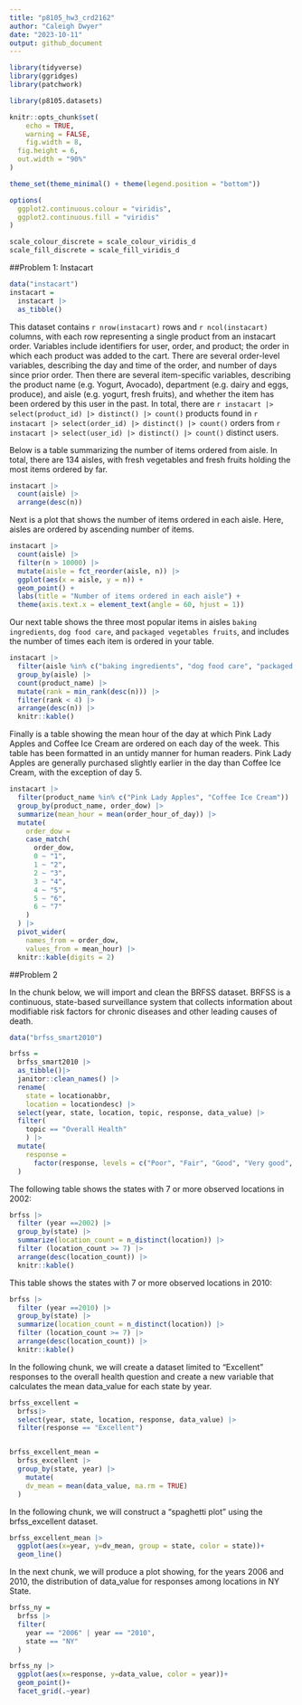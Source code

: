 ```yaml
---
title: "p8105_hw3_crd2162"
author: "Caleigh Dwyer"
date: "2023-10-11"
output: github_document
---
```



```r
library(tidyverse)
library(ggridges)
library(patchwork)

library(p8105.datasets)

knitr::opts_chunk$set(
	echo = TRUE,
	warning = FALSE,
	fig.width = 8, 
  fig.height = 6,
  out.width = "90%"
)

theme_set(theme_minimal() + theme(legend.position = "bottom"))

options(
  ggplot2.continuous.colour = "viridis",
  ggplot2.continuous.fill = "viridis"
)

scale_colour_discrete = scale_colour_viridis_d
scale_fill_discrete = scale_fill_viridis_d

```

##Problem 1: Instacart


```r
data("instacart")
instacart = 
  instacart |> 
  as_tibble()
```

This dataset contains `r nrow(instacart)` rows and `r ncol(instacart)` columns, with each row representing a single product from an instacart order. Variables include identifiers for user, order, and product; the order in which each product was added to the cart. There are several order-level variables, describing the day and time of the order, and number of days since prior order. Then there are several item-specific variables, describing the product name (e.g. Yogurt, Avocado), department (e.g. dairy and eggs, produce), and aisle (e.g. yogurt, fresh fruits), and whether the item has been ordered by this user in the past. In total, there are `r instacart |> select(product_id) |> distinct() |> count()` products found in `r instacart |> select(order_id) |> distinct() |> count()` orders from `r instacart |> select(user_id) |> distinct() |> count()` distinct users.

Below is a table summarizing the number of items ordered from aisle. In total, there are 134 aisles, with fresh vegetables and fresh fruits holding the most items ordered by far.

```r
instacart |> 
  count(aisle) |> 
  arrange(desc(n))
```

Next is a plot that shows the number of items ordered in each aisle. Here, aisles are ordered by ascending number of items.

```r
instacart |> 
  count(aisle) |> 
  filter(n > 10000) |> 
  mutate(aisle = fct_reorder(aisle, n)) |> 
  ggplot(aes(x = aisle, y = n)) + 
  geom_point() + 
  labs(title = "Number of items ordered in each aisle") +
  theme(axis.text.x = element_text(angle = 60, hjust = 1))

```

Our next table shows the three most popular items in aisles `baking ingredients`, `dog food care`, and `packaged vegetables fruits`, and includes the number of times each item is ordered in your table.

```r
instacart |> 
  filter(aisle %in% c("baking ingredients", "dog food care", "packaged vegetables fruits")) |>
  group_by(aisle) |> 
  count(product_name) |> 
  mutate(rank = min_rank(desc(n))) |> 
  filter(rank < 4) |> 
  arrange(desc(n)) |>
  knitr::kable()
```

Finally is a table showing the mean hour of the day at which Pink Lady Apples and Coffee Ice Cream are ordered on each day of the week. This table has been formatted in an untidy manner for human readers. Pink Lady Apples are generally purchased slightly earlier in the day than Coffee Ice Cream, with the exception of day 5.

```r
instacart |>
  filter(product_name %in% c("Pink Lady Apples", "Coffee Ice Cream")) |>
  group_by(product_name, order_dow) |>
  summarize(mean_hour = mean(order_hour_of_day)) |>
  mutate(
    order_dow =
    case_match(
      order_dow,
      0 ~ "1",
      1 ~ "2",
      2 ~ "3",
      3 ~ "4",
      4 ~ "5",
      5 ~ "6",
      6 ~ "7"
    )
  ) |> 
  pivot_wider(
    names_from = order_dow, 
    values_from = mean_hour) |>
  knitr::kable(digits = 2)
```


##Problem 2

In the chunk below, we will import and clean the BRFSS dataset. BRFSS is a continuous, state-based surveillance system that collects information about modifiable risk factors for chronic diseases and other leading causes of death. 

```r
data("brfss_smart2010")

brfss = 
  brfss_smart2010 |> 
  as_tibble()|> 
  janitor::clean_names() |> 
  rename(
    state = locationabbr,
    location = locationdesc) |> 
  select(year, state, location, topic, response, data_value) |> 
  filter(
    topic == "Overall Health"
    ) |> 
  mutate(
    response = 
      factor(response, levels = c("Poor", "Fair", "Good", "Very good", "Excellent"), ordered = TRUE)
  )
```

The following table shows the states with 7 or more observed locations in 2002:

```r
brfss |> 
  filter (year ==2002) |> 
  group_by(state) |> 
  summarize(location_count = n_distinct(location)) |>
  filter (location_count >= 7) |>
  arrange(desc(location_count)) |>
  knitr::kable()

```

This table shows the states with 7 or more observed locations in 2010:

```r
brfss |> 
  filter (year ==2010) |> 
  group_by(state) |> 
  summarize(location_count = n_distinct(location)) |>
  filter (location_count >= 7) |>
  arrange(desc(location_count)) |>
  knitr::kable()

```
 

In the following chunk, we will create a dataset limited to "Excellent" responses to the overall health question and create a new variable that calculates the mean data_value for each state by year.

```r
brfss_excellent = 
  brfss|> 
  select(year, state, location, response, data_value) |> 
  filter(response == "Excellent")


brfss_excellent_mean =
  brfss_excellent |> 
  group_by(state, year) |> 
    mutate(
    dv_mean = mean(data_value, na.rm = TRUE)
  ) 

```

In the following chunk, we will construct a "spaghetti plot" using the brfss_excellent dataset.

```r
brfss_excellent_mean |> 
  ggplot(aes(x=year, y=dv_mean, group = state, color = state))+
  geom_line()

```

In the next chunk, we will produce a plot showing, for the years 2006 and 2010, the distribution of data_value for responses among locations in NY State.

```r
brfss_ny =
  brfss |> 
  filter(
    year == "2006" | year == "2010",
    state == "NY"
  ) 

brfss_ny |> 
  ggplot(aes(x=response, y=data_value, color = year))+
  geom_point()+
  facet_grid(.~year)
```

